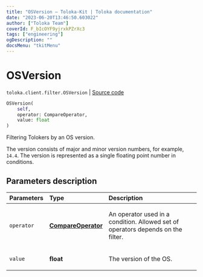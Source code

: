 ```yaml
---
title: "OSVersion — Toloka-Kit | Toloka documentation"
date: "2023-06-20T13:46:50.603022"
author: ["Toloka Team"]
coverId: F_bIcOYF9yjrxkPZrXc3
tags: ["engineering"]
ogDescription: ""
docsMenu: "tkitMenu"
---
```


# OSVersion

`toloka.client.filter.OSVersion` | [Source code](https://github.com/Toloka/toloka-kit/blob/v1.2.0/src/client/filter.py#L597)

```python
OSVersion(
    self,
    operator: CompareOperator,
    value: float
)
```

Filtering Tolokers by an OS version.

The version consists of major and minor version numbers, for example, `14.4`.
The version is represented as a single floating point number in conditions.

## Parameters description

| Parameters | Type | Description |
| :----------| :----| :-----------|
`operator`|**[CompareOperator](/docs/toloka-kit/reference/toloka.client.primitives.operators.CompareOperator)**|<p>An operator used in a condition. Allowed set of operators depends on the filter.</p>
`value`|**float**|<p>The version of the OS.</p>